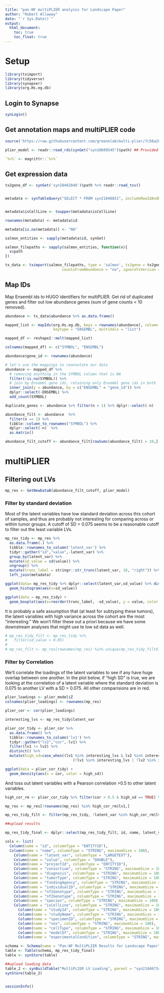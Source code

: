 ```yaml
---
title: "pan-NF multiPLIER analysis for Landscape Paper"
author: "Robert Allaway"
date: "`r Sys.Date()`"
output: 
  html_document:
    toc: true
    toc_float: true
---
```


# Setup

```r
library(tximport)
library(tidyverse)
library(synapser)
library(org.Hs.eg.db)
```

## Login to Synapse

```r
synLogin()
```

## Get annotation maps and multiPLIER code

```r
source('https://raw.githubusercontent.com/greenelab/multi-plier/7c56a2867f9f08f7bcd3617875c7c2dbe886cbeb/util/plier_util.R')

plier_model <- readr::read_rds(synGet("syn18689545")$path) ## Provided by the CCDL (Jaclyn Taroni, Casey Greene, et al)

`%>%` <- magrittr::`%>%`

```

## Get expression data

```r
tx2gene_df <- synGet('syn18482848')$path %>% readr::read_tsv()


metadata <- synTableQuery("SELECT * FROM syn21046851", includeRowIdAndRowVersion=F)$asDataFrame() #this is a frozen table of ("SELECT * FROM syn16858331 where fileFormat = 'sf' and accessType in ('PUBLIC','REQUEST ACCESS') and isCellLine = 'FALSE'")


metadata$isCellLine <- toupper(metadata$isCellLine)

rownames(metadata) <- metadata$id

metadata[is.na(metadata)] <- "NA"

salmon_entities <- sapply(metadata$id, synGet)

salmon_filepaths <- sapply(salmon_entities, function(x){
  x$path
})

tx_data <- tximport(salmon_filepaths, type = 'salmon', tx2gene = tx2gene_df,
                          countsFromAbundance = "no", ignoreTxVersion = TRUE)
```


## Map IDs 

Map Ensembl ids to HUGO identifiers for multiPLIER. Get rid of duplicated genes and filter out low abundance genes (sum of gene counts < 10 removed).
```r
abundance <- tx_data$abundance %>% as.data.frame() 

mapped_list <- mapIds(org.Hs.eg.db, keys = rownames(abundance), column = "SYMBOL", 
                      keytype = "ENSEMBL", multiVals = "list")

mapped_df <- reshape2::melt(mapped_list)

colnames(mapped_df) <- c("SYMBOL", "ENSEMBL")

abundance$gene_id <- rownames(abundance)

# let's use the mappings to reannotate our data
abundance <- mapped_df %>%
  # removing anything in the SYMBOL column that is NA
  filter(!is.na(SYMBOL)) %>%
  # join by Ensembl gene ids, retaining only Ensembl gene ids in both
  inner_join(y = abundance, by = c("ENSEMBL" = "gene_id")) %>% 
  dplyr::select(-ENSEMBL) %>% 
  add_count(SYMBOL)

duplicate_genes <- abundance %>% filter(n > 1) %>% dplyr::select(-n)

abundance_filt <- abundance  %>% 
  filter(n == 1) %>% 
  tibble::column_to_rownames("SYMBOL") %>% 
  dplyr::select(-n)  %>%
  as.matrix()

abundance_filt_cutoff <- abundance_filt[rowSums(abundance_filt) > 10,]

```

# multiPLIER

## Filtering out LVs

```r
mp_res <- GetNewDataB(abundance_filt_cutoff, plier_model)
```

### Filter by standard deviation 

Most of the latent variables have low standard deviation across this cohort of samples, and thus are probably not interesting for comparing across or within tumor groups. A cutoff of SD > 0.075 seems to be a reasonable cutoff to filter out the least variable LVs. 

```r
mp_res_tidy <- mp_res %>% 
  as.data.frame(.) %>% 
  tibble::rownames_to_column('latent_var') %>% 
  tidyr::gather("id","value",-latent_var) %>% 
  group_by(latent_var) %>% 
  mutate(sd_value = sd(value)) %>% 
  ungroup() %>% 
  mutate(trunc_label = stringr::str_trunc(latent_var, 10, "right")) %>% 
  left_join(metadata)

ggplot(data= mp_res_tidy %>% dplyr::select(latent_var,sd_value) %>% distinct()) +
  geom_histogram(aes(x=sd_value))

ggplot(data = mp_res_tidy) +
  geom_boxplot(aes(x=reorder(trunc_label, -sd_value), y = value, color = sd_value > 0.075))

```

It is probably a safe assumption that (at least for subtyping these tumors), the latent variables with high variance across the cohort are the most "interesting." We won't filter these out a priori because we have some downstream analyses that might use te low sd data as well. 

```r

# mp_res_tidy_filt <- mp_res_tidy %>% 
#   filter(sd_value > 0.05)
# 
# mp_res_filt <- mp_res[rownames(mp_res) %in% unique(mp_res_tidy_filt$latent_var),]

```

### Filter by Correlation

We'll correlate the loadings of the latent variables to see if any have huge overlap between one another. In the plot below, if "high SD" is true, we are looking at the correlation of a latent variable where the standard deviation is 0.075 to another LV with a SD > 0.075. All other comparisions are in red. 

```r

plier_loadings <- plier_model$Z 
colnames(plier_loadings) <- rownames(mp_res)

plier_cor <- cor(plier_loadings) 

interesting_lvs <- mp_res_tidy$latent_var 

plier_cor_tidy <- plier_cor %>% 
  as.data.frame() %>% 
  tibble::rownames_to_column('lv1') %>% 
  tidyr::gather("lv2","cor",-lv1) %>% 
  filter(lv1 != lv2) %>% 
  distinct() %>%
  mutate(high_sd=case_when((lv1 %in% interesting_lvs & lv2 %in% interesting_lvs) ~ TRUE,
                               (!lv1 %in% interesting_lvs | !lv2 %in% interesting_lvs) ~ FALSE))

ggplot(data = plier_cor_tidy) + 
  geom_density(aes(x = cor, color = high_sd))

```

And toss out latent variables with a Pearson correlation >0.5 to other latent variables.

```r
high_cor_rm <- plier_cor_tidy %>% filter(cor > 0.5 & high_sd == TRUE) %>% group_by(cor) %>% dplyr::slice(2) %>% ungroup()

mp_res <- mp_res[!rownames(mp_res) %in% high_cor_rm$lv1,]

mp_res_tidy_filt <- filter(mp_res_tidy, !latent_var %in% high_cor_rm$lv1)
```

```r
##upload results

mp_res_tidy_final <- dplyr::select(mp_res_tidy_filt, id, name, latent_var, value, projectId, consortium, diagnosis, tumorType, fundingAgency, individualID, nf1Genotype, nf2Genotype, species, isCellLine, studyId, studyName, specimenID, sex, cellType, modelOf, experimentalCondition)

cols <- list(
  Column(name = "id", columnType = "ENTITYID"),
  Column(name = "name", columnType = "STRING", maximumSize = 100),
    Column(name = "latent_var", columnType = "LARGETEXT"),
    Column(name = "value", columnType = "DOUBLE"),
    Column(name = "projectId", columnType = "ENTITYID"),
    Column(name = "consortium", columnType = "STRING", maximumSize = 100),
    Column(name = "diagnosis", columnType = "STRING", maximumSize = 100),
    Column(name = "tumorType", columnType = "STRING", maximumSize = 100),
    Column(name = "fundingAgency", columnType = "STRING", maximumSize = 100),
    Column(name = "individualID", columnType = "STRING", maximumSize = 100),
    Column(name = "nf1Genotype", columnType = "STRING", maximumSize = 100),
    Column(name = "nf2Genotype", columnType = "STRING", maximumSize = 100),
    Column(name = "species", columnType = "STRING", maximumSize = 100),
    Column(name = "isCellLine", columnType = "STRING", maximumSize = 100),
      Column(name = "studyId", columnType = "STRING", maximumSize = 100),
      Column(name = "studyName", columnType = "STRING", maximumSize = 100),
      Column(name = "specimenID", columnType = "STRING", maximumSize = 100),
      Column(name = "sex", columnType = "STRING", maximumSize = 100),
      Column(name = "cellType", columnType = "STRING", maximumSize = 100),
      Column(name = "modelOf", columnType = "STRING", maximumSize = 100),
      Column(name = "experimentalCondition", columnType = "STRING", maximumSize = 100))

schema <- Schema(name = "Pan-NF MultiPLIER Results for Landscape Paper", parent = "syn21046734", columns = cols)
table <- Table(schema, mp_res_tidy_final)
table <- synStore(table)

##upload loading data
table_2 <- synBuildTable("MultiPLIER LV Loading", parent = "syn21046734", plier_cor_tidy)
synStore(table_2)

```

```r

```


```r
sessionInfo()
```

